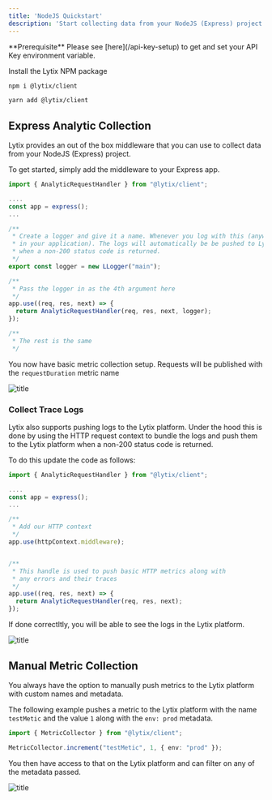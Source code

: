 ```yaml
---
title: 'NodeJS Quickstart'
description: 'Start collecting data from your NodeJS (Express) project'
---
```


<Info>
  **Prerequisite** Please see [here](/api-key-setup) to get and set your API Key environment variable.

</Info>

Install the Lytix NPM package

<CodeGroup>

```bash npm
npm i @lytix/client
```

```bash yarn
yarn add @lytix/client
```

</CodeGroup>

## Express Analytic Collection

Lytix provides an out of the box middleware that you can use to collect data from your NodeJS (Express) project.

To get started, simply add the middleware to your Express app.

```ts
import { AnalyticRequestHandler } from "@lytix/client";

....
const app = express();
...

/**
 * Create a logger and give it a name. Whenever you log with this (anywhere
 * in your application). The logs will automatically be be pushed to Lytix 
 * when a non-200 status code is returned.
 */
export const logger = new LLogger("main");

/**
 * Pass the logger in as the 4th argument here
 */
app.use((req, res, next) => {
  return AnalyticRequestHandler(req, res, next, logger);
});

/**
 * The rest is the same
 */
```

You now have basic metric collection setup. Requests will be published with the `requestDuration` metric name

![title](/images/node-quickstart/lytix-traces.png)

### Collect Trace Logs

Lytix also supports pushing logs to the Lytix platform. Under the hood this is done by using the HTTP request context to bundle the logs and push them to the Lytix platform when a non-200 status code is returned.

To do this update the code as follows: 

```ts 
import { AnalyticRequestHandler } from "@lytix/client";

....
const app = express();
...

/**
 * Add our HTTP context
 */
app.use(httpContext.middleware);


/**
 * This handle is used to push basic HTTP metrics along with
 * any errors and their traces
 */
app.use((req, res, next) => {
  return AnalyticRequestHandler(req, res, next);
});
```

If done correctltly, you will be able to see the logs in the Lytix platform.

![title](/images/node-quickstart/lytix-trace-with-log.png)

## Manual Metric Collection

You always have the option to manually push metrics to the Lytix platform with custom names and metadata. 

The following example pushes a metric to the Lytix platform with the name `testMetic` and the value `1` along with the `env: prod` metadata. 

```ts
import { MetricCollector } from "@lytix/client";

MetricCollector.increment("testMetic", 1, { env: "prod" });
```

You then have access to that on the Lytix platform and can filter on any of the metadata passed.

![title](/images/node-quickstart/testMetricExample.png)